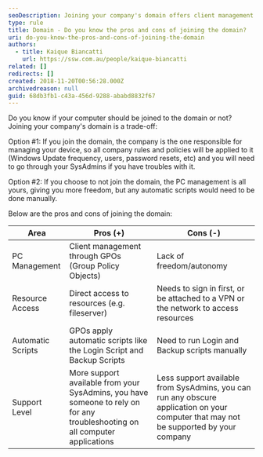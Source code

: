 ```yaml
---
seoDescription: Joining your company's domain offers client management through GPOs, direct resource access, and automatic scripts, but lacks freedom and autonomy.
type: rule
title: Domain - Do you know the pros and cons of joining the domain?
uri: do-you-know-the-pros-and-cons-of-joining-the-domain
authors:
  - title: Kaique Biancatti
    url: https://ssw.com.au/people/kaique-biancatti
related: []
redirects: []
created: 2018-11-20T00:56:28.000Z
archivedreason: null
guid: 68db3fb1-c43a-456d-9288-ababd8832f67
---
```


Do you know if your computer should be joined to the domain or not?
Joining your company's domain is a trade-off:

Option #1: If you join the domain, the company is the one responsible for managing your device, so all company rules and policies will be applied to it (Windows Update frequency, users, password resets, etc) and you will need to go through your SysAdmins if you have troubles with it.

Option #2: If you choose to not join the domain, the PC management is all yours, giving you more freedom, but any automatic scripts would need to be done manually.

Below are the pros and cons of joining the domain:

| Area              | **Pros (+)**                                                                                                                 | **Cons (-)**                                                                                                                          |
| ----------------- | ---------------------------------------------------------------------------------------------------------------------------- | ------------------------------------------------------------------------------------------------------------------------------------- |
| PC Management     | Client management through GPOs (Group Policy Objects)                                                                        | Lack of freedom/autonomy                                                                                                              |
| Resource Access   | Direct access to resources (e.g. fileserver)                                                                                 | Needs to sign in first, or be attached to a VPN or the network to access resources                                                    |
| Automatic Scripts | GPOs apply automatic scripts like the Login Script and Backup Scripts                                                        | Need to run Login and Backup scripts manually                                                                                         |
| Support Level     | More support available from your SysAdmins, you have someone to rely on for any troubleshooting on all computer applications | Less support available from SysAdmins, you can run any obscure application on your computer that may not be supported by your company |